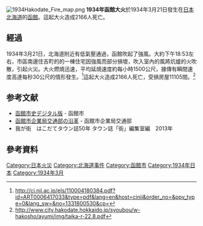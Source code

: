 [[File:1934Hakodate_Fire_map.png|thumb]]
'''1934年函館大火'''於1934年3月21日發生在[[日本|日本]][[北海道|北海道]]的[[函館|函館]]。這起大火造成2166人死亡。

== 經過 ==
1934年3月21日，北海道附近有低氣壓通過，函館吹起了強風。大約下午18:53左右，市區南邊住吉町的的一棟住宅因強風而部分損壞，吹入室內的風將炕爐的火吹散，引起火災。大火燃燒迅速，平均延燒速度約每小時1500公尺，據傳有瞬間速度高達每秒30公尺的情形發生。<ref>http://ci.nii.ac.jp/els/110004180384.pdf?id=ART0006417033&type=pdf&lang=en&host=cinii&order_no=&ppv_type=0&lang_sw=&no=1331800530&cp={{dead link|date=十一月 2017 |bot=InternetArchiveBot }}</ref>這起大火造成2166人死亡，受損房屋11105間。<ref>http://www.city.hakodate.hokkaido.jp/syoubou/w-hakosho/ayumi/img/taika-r-22.8.pdf{{dead link|date=十一月 2017 |bot=InternetArchiveBot }}</ref>

== 参考文献 ==
* [https://web.archive.org/web/20110607085840/http://www.city.hakodate.hokkaido.jp/soumu/hensan/hakodateshishi/shishi_index.htm 函館市史デジタル版] - 函館市
* [http://www.city.hakodate.hokkaido.jp/docs/2014012101080/files/kotsu_enkaku.pdf 函館市企業局交通部の沿革]{{Wayback|url=http://www.city.hakodate.hokkaido.jp/docs/2014012101080/files/kotsu_enkaku.pdf |date=20160304202319 }} - 函館市企業局交通部
* 我が街　はこだてタウン誌50年 タウン誌「街」編集室編　2013年

== 參考資料 ==
{{Reflist|2}}

[[Category:日本火災|Category:日本火災]]
[[Category:北海道事件|Category:北海道事件]]
[[Category:函館市|Category:函館市]]
[[Category:1934年日本|Category:1934年日本]]
[[Category:1934年3月|Category:1934年3月]]